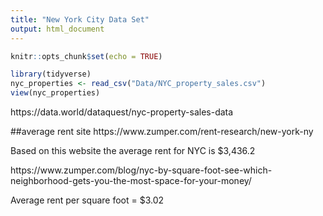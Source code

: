 ```yaml
---
title: "New York City Data Set"
output: html_document
---
```


```r
knitr::opts_chunk$set(echo = TRUE)
```

```r
library(tidyverse)
nyc_properties <- read_csv("Data/NYC_property_sales.csv")
view(nyc_properties)


```
https://data.world/dataquest/nyc-property-sales-data

##average rent site
https://www.zumper.com/rent-research/new-york-ny

Based on this website the average rent for NYC is $3,436.2

https://www.zumper.com/blog/nyc-by-square-foot-see-which-neighborhood-gets-you-the-most-space-for-your-money/

Average rent per square foot = $3.02

